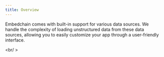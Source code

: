 ```yaml
---
title: Overview
---
```


Embedchain comes with built-in support for various data sources. We handle the complexity of loading unstructured data from these data sources, allowing you to easily customize your app through a user-friendly interface.

<CardGroup cols={4}>
  <Card title="📊 csv" href="/data-sources/csv"></Card>
  <Card title="📃 JSON" href="/data-sources/json"></Card>
  <Card title="📚🌐 docs site" href="/data-sources/docs-site"></Card>
  <Card title="📄 docx" href="/data-sources/docx"></Card>
  <Card title="📝 mdx" href="/data-sources/mdx"></Card>
  <Card title="📓 notion" href="/data-sources/notion"></Card>
  <Card title="📰 pdf" href="/data-sources/pdf-file"></Card>
  <Card title="❓💬 q&a pair" href="/data-sources/qna"></Card>
  <Card title="🗺️ sitemap" href="/data-sources/sitemap"></Card>
  <Card title="📝 text" href="/data-sources/text"></Card>
  <Card title="🌐📄 web page" href="/data-sources/web-page"></Card>
  <Card title="🧾 xml" href="/data-sources/xml"></Card>
  <Card title="🙌 OpenAPI" href="/data-sources/openapi"></Card>
  <Card title="🎥📺 youtube video" href="/data-sources/youtube-video"></Card>
  <Card title="📬 GMAIL" href="/data-sources/gmail"></Card>
</CardGroup>

<br/ >

<Snippet file="missing-data-source-tip.mdx" />
